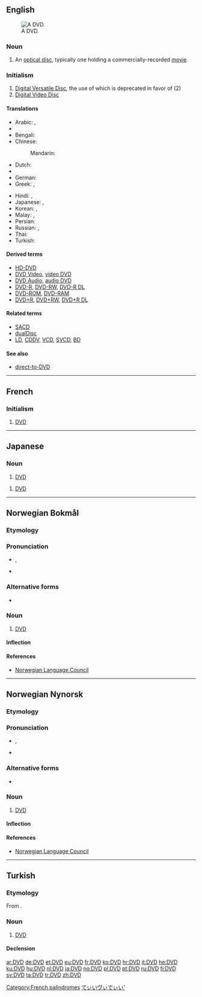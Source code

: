 {{also|dvd}}
==English==
[[Image:DVD-Video bottom-side.jpg|thumb|right|A DVD.]]

===Noun===
{{en-noun}}

# An [[optical disc]], typically one holding a commercially-recorded [[movie]].

===Initialism===
{{en-initialism}} {{pos_n}}

# [[w:DVD|Digital Versatile Disc]], the use of which is deprecated in favor of (2)
# [[w:DVD|Digital Video Disc]]

====Translations====
{{trans-top|DVD}}
* Arabic: {{t-|ar|دي في دي|m|tr=dii fii dii}}, {{t+|ar|DVD|m|tr=dii fii dii|sc=Latn}}
* {{trreq|Armenian}}
* Bengali: {{t-|bn|ডিভিডি|sc=Beng}}
* Chinese:
*: Mandarin: {{t|cmn|DVD|sc=Hani}}
* Dutch: {{t+|nl|dvd|m}}
* {{trreq|Georgian}}
* German: {{t+|de|DVD|f}}
* Greek: {{t-|el|ντιβιντί|tr=dividí}},  {{t-|el|DVD|tr=dividí|sc=Latn}}
{{trans-mid}}
* Hindi: {{t-|hi|डीवीडी|tr=ḍīvīḍī}},  {{t-|hi|DVD|tr=ḍīvīḍī|sc=Latn}}
* Japanese: {{t-|ja|ディーブイディー|tr=dībuidī}},  {{t+|ja|DVD|tr=dībuidī|sc=Latn}}
* Korean: {{t-|ko|디비디|tr=dibidi|sc=Hang}},  {{t+|ko|DVD|tr=dibidi|sc=Latn}}
* Malay: {{t-|ms|DVD}}, {{t-|ms|cakera video digital}}
* Persian: {{t-|fa|دی‌وی‌دی|tr=di-vi-di|sc=fa-Arab}}
* Russian: {{t-|ru|ди-ви-ди|m|tr=di-vi-dí}},  {{t+|ru|DVD|m|tr=di-vi-dí|sc=Latn}}
* Thai: {{t-|th|ดีวีดี|tr=dee-wee-dee}}
* Turkish: {{t+|tr|DVD}}
{{trans-bottom}}

====Derived terms====
* [[HD-DVD]]
* [[DVD Video]], [[video DVD]]
* [[DVD Audio]], [[audio DVD]]
* [[DVD-R]], [[DVD-RW]], [[DVD-R DL]]
* [[DVD-ROM]], [[DVD-RAM]]
* [[DVD+R]], [[DVD+RW]], [[DVD+R DL]]

====Related terms====
* [[SACD]]
* [[dualDisc]]
* [[LD]], [[CDDV]], [[VCD]], [[SVCD]], [[BD]]

====See also====
* [[direct-to-DVD]]

----

==French==
{{rfc|the "initialism" template is misused in non-English entries}}

===Initialism===
{{fr-noun|m}}

# {{initialism|lang=fr}} [[#English|DVD]]

[[Category:French palindromes]]

----

==Japanese==
{{rfc|the "initialism" template is misused in non-English entries}}

===Noun===
{{ja-noun|r|kata=ディーブイディー|hidx=てぃいぶぃでぃい'}}

# {{initialism|lang=ja|skey=てぃいヴぃでぃい'}} [[#English|DVD]]

{{ja-noun|r|kata=ディーヴィーディー|hidx=てぃいヴぃでぃい'}}
# {{initialism|lang=ja|skey=てぃいヴぃでぃい'}} [[#English|DVD]]

[[Category:Japanese abbreviations, acronyms and initialisms|てぃいヴぃでぃい']]

----

==Norwegian Bokmål==

===Etymology===
{{borrowing|en|DVD|lang=nb}}

===Pronunciation===
* {{IPA|/deːʋədeː/|lang=nb}}, {{X-SAMPA|/de:P@de:/|lang=nb}}
* {{rhymes|ədeː|lang=nb}}

===Alternative forms===
* {{term|dvd|lang=nb}}

===Noun===
{{head|nb|noun|g=m}}

# [[#English|DVD]]

====Inflection====
{{no-noun-infl|nb-class=m1|stem=DVD-}}

====References====
* [http://www.språkrådet.no/Sprakhjelp/Rettskriving_Ordboeker/Skriveregler_og_grammatikk/Forbokstavord/ Norwegian Language Council]

----

==Norwegian Nynorsk==

===Etymology===
{{borrowing|en|DVD|lang=nn}}

===Pronunciation===
* {{IPA|/deːʋədeː/|lang=nn}}, {{X-SAMPA|/de:P@de:/|lang=nn}}
* {{rhymes|ədeː|lang=nn}}

===Alternative forms===
* {{term|dvd|lang=nn}}

===Noun===
{{head|nn|noun|g=m}}

# [[#English|DVD]]

====Inflection====
{{no-noun-infl|nn-class=m1|stem=DVD-}}

====References====
* [http://www.språkrådet.no/Sprakhjelp/Rettskriving_Ordboeker/Skriveregler_og_grammatikk/Forbokstavord/ Norwegian Language Council]

----

==Turkish==

===Etymology===
From {{etyl|en|tr}} {{term|DVD}}.

===Noun===
{{tr-noun|DVD'yi|DVD'ler}}

# {{media|lang=tr}} [[DVD#English|DVD]]

====Declension====
{{tr-decl-noun
| [[DVD]] | [[DVDler]] / [[DVD'ler]]
| [[DVD'yi]] | [[DVDleri]] / [[DVD'leri]]
| [[DVD'ye]] | [[DVDlere]] / [[DVD'lere]]
| [[DVD'de]] | [[DVDlerde]] / [[DVD'lerde]]
| [[DVD'den]] | [[DVDlerden]] / [[DVD'lerden]]
| [[DVD'nin]] | [[DVDlerin]] / [[DVD'lerin]]
}}

[[ar:DVD]]
[[de:DVD]]
[[et:DVD]]
[[eu:DVD]]
[[fr:DVD]]
[[ko:DVD]]
[[hr:DVD]]
[[it:DVD]]
[[he:DVD]]
[[ku:DVD]]
[[hu:DVD]]
[[nl:DVD]]
[[ja:DVD]]
[[no:DVD]]
[[pl:DVD]]
[[pt:DVD]]
[[ru:DVD]]
[[fi:DVD]]
[[sv:DVD]]
[[ta:DVD]]
[[tr:DVD]]
[[zh:DVD]]